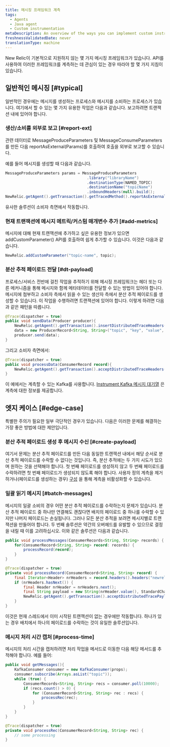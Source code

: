 ```yaml
---
title: 메시징 프레임워크 계측
tags:
  - Agents
  - Java agent
  - Custom instrumentation
metaDescription: An overview of the ways you can implement custom instrumentation for your New Relic-monitored Java application.
freshnessValidatedDate: never
translationType: machine
---
```


New Relic이 기본적으로 지원하지 않는 몇 가지 메시징 프레임워크가 있습니다. API를 사용하여 이러한 프레임워크를 계측하는 데 관심이 있는 경우 따라야 할 몇 가지 지침이 있습니다.

## 일반적인 메시징 [#typical]

일반적인 경우에는 메시지를 생성하는 프로세스와 메시지를 소비하는 프로세스가 있습니다. 여기에서 할 수 있는 몇 가지 유용한 작업은 다음과 같습니다. 보고하려면 트랜잭션 내에 있어야 합니다.

### 생산/소비를 외부로 보고 [#report-ext]

관련 데이터로 MessageProduceParameters 및 MessageConsumeParameters를 만든 다음 reportAsExternal(Params)를 호출하여 호출을 외부로 보고할 수 있습니다.

예를 들어 메시지를 생성할 때 다음과 같습니다.

```java
MessageProduceParameters params = MessageProduceParameters
                                    .library("libraryName")
                                    .destinationType(NAMED_TOPIC)
                                    .destinationName("topicName")
                                    .inboundHeaders(null).build();
NewRelic.getAgent().getTransaction().getTracedMethod().reportAsExternal(params);
```

유사한 솔루션이 소비자 측면에서 작동합니다.

### 현재 트랜잭션에 메시지 메트릭/커스텀 매개변수 추가 [#add-metrics]

메시지에 대해 현재 트랜잭션에 추가하고 싶은 유용한 정보가 있으면 addCustomParameter() API를 호출하여 쉽게 추가할 수 있습니다. 이것은 다음과 같습니다.

```java
NewRelic.addCustomParameter("topic-name", topic);
```

### 분산 추적 페이로드 전달 [#dt-payload]

프로세스/서비스 전반에 걸친 작업을 추적하기 위해 메시징 프레임워크는 헤더 또는 다른 메커니즘을 통해 메시지와 함께 메타데이터를 전달할 수 있는 방법이 있어야 합니다. 메시지에 첨부하고 소비자 측에서 읽을 수 있는 생산자 측에서 분산 추적 페이로드를 생성할 수 있습니다. 이 작업을 수행하려면 트랜잭션에 있어야 합니다. 이렇게 하려면 다음과 같은 패턴을 따릅니다.

```java
@Trace(dispatcher = true)
public void sendData(Producer producer){
    NewRelic.getAgent().getTransaction().insertDistributedTraceHeaders(headers);
    data = new ProducerRecord<String, String>("topic", "key", "value", headers);
    producer.send(data);
}
```

그리고 소비자 측면에서:

```java
@Trace(dispatcher = true)
public void processData(ConsumerRecord record){
    NewRelic.getAgent().getTransaction().acceptDistributedTraceHeaders(TransportType.Kafka, record.headers());
}
```

이 예에서는 계측할 수 있는 Kafka를 사용합니다. [Instrument Kafka 메시지 대기열](/docs/agents/java-agent/instrumentation/use-kafka-message-queues) 은 계측에 대한 정보를 제공합니다.

## 엣지 케이스 [#edge-case]

특별한 주의가 필요한 일부 극단적인 경우가 있습니다. 다음은 이러한 문제를 해결하는 가장 좋은 방법에 대한 제안입니다.

### 분산 추적 페이로드 생성 후 메시지 수신 [#create-payload]

여기서 문제는 분산 추적 페이로드를 만든 다음 동일한 트랜잭션 내에서 해당 순서로 분산 추적 페이로드를 수락할 수 없다는 것입니다. 즉, 분산 추적에는 두 가지 시도가 있으며 원하는 것을 선택해야 합니다. 첫 번째 페이로드를 생성하지 않고 두 번째 페이로드를 수락하려면 첫 번째 페이로드가 생성되지 않도록 해야 합니다. 사용자 정의 계측을 제거하거나(페이로드를 생성하는 경우) [구성](/docs/agents/java-agent/async-instrumentation/disable-scala-netty-akka-play-2-instrumentation) 을 통해 계측을 비활성화할 수 있습니다.

### 일괄 읽기 메시지 [#batch-messages]

메시지의 일괄 소비의 경우 어떤 분산 추적 페이로드를 수락하는지 문제가 있습니다. 분산 추적 페이로드 중 하나만 연결해도 괜찮다면 배치의 페이로드 중 하나를 수락할 수 있지만 나머지 페이로드는 손실됩니다. 그러나 모든 분산 추적을 보려면 메시지별로 트랜잭션을 만들어야 합니다. 두 번째 솔루션은 약간의 오버헤드를 유발할 수 있으므로 결정을 내릴 때 이를 고려하십시오. 이와 같은 솔루션은 다음과 같습니다.

```java
public void processMessages(ConsumerRecords<String, String> records) {
    for(ConsumerRecord<String, String> record: records) {
        processRecord(record);
    }
}

@Trace(dispatcher = true)
private void processRecord(ConsumerRecord<String, String> record) {
    final Iterator<Header> nrHeaders = record.headers().headers("newrelicDTPayload").iterator();
    if (nrHeaders.hasNext()) {
        final Header nrHeader = nrHeaders.next();
        final String payload = new String(nrHeader.value(), StandardCharsets.UTF_8);
        NewRelic.getAgent().getTransaction().acceptDistributedTracePayload(payload);
    }
}
```

이것은 현재 스레드에서 이미 시작된 트랜잭션이 없는 경우에만 작동합니다. 하나가 있는 경우 배치에서 하나의 페이로드를 수락하는 것이 유일한 솔루션입니다.

### 메시지 처리 시간 캡처 [#process-time]

메시지의 처리 시간을 캡처하려면 처리 작업을 메서드로 이동한 다음 해당 메서드를 추적해야 합니다. 예를 들어:

```java
public void getMessages(){
    KafkaConsumer consumer = new KafkaConsumer(props);
    consumer.subscribe(Arrays.asList("topic"));
    while (true) {
        ConsumerRecords<String, String> recs = consumer.poll(10000);
        if (recs.count() > 0) {
            for (ConsumerRecord<String, String> rec : recs) {
                processRec(rec);
            }
        }
    }
}

@Trace(dispatcher = true)
private void processRec(ConsumerRecord<String, String> rec) {
    // some processing
}
```
